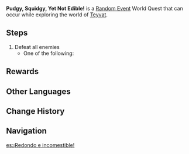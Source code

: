 {{Quest Infobox
|id             = 
|image          = Random Quest Pudgy Squidgy Yet Not Edible.png
|type           = World
|group          = Random Event
|region         = Liyue
|startLocation  = [[Bishui Plain]], [[Liyue]]
|startLocation2 = [[Minlin]], Liyue
|other          = 
*AR-Dependent Rewards
|characters     = Traveler
}}
'''Pudgy, Squidgy, Yet Not Edible!''' is a [[Random Event]] World Quest that can occur while exploring the world of [[Teyvat]].

==Steps==
# Defeat all enemies {{Enemy List|Rock Shieldwall Mitachurl;Hilichurl Grenadier;Pyro Slime}}
#* One of the following: {{Enemy List|Hilichurl;Hydro Samachurl;Cryo Hilichurl Shooter*2}}

==Rewards==
{{Transclude|Random Event|Rewards}}

==Other Languages==
{{Other Languages
|en      = Pudgy, Squidgy, Yet Not Edible!
|zhs     = 圆滚滚，不可食用！
|zhs_rm  = Yuángǔngǔn, Bùkě Shíyòng!
|zht     = 圓滾滾，不可食用！
|zht_rm  = Yuángǔngǔn, Bùkě Shíyòng!
|zh_tl   = Chubby, Inedible!
|ja      = 食用禁止！
|ja_rm   = Shokuyou Kinshi!
|ja_tl   = Not Edible!
|ko      = 포동포동, 하지만 먹으면 안 돼!
|ko_rm   = Podongpodong, Hajiman Meogeumyeon An Dwae!
|ko_tl   = Plumpy Plumpy, But Do Not Eat!
|es      = ¡Redondo e incomestible!
|es_tl   = Round and Inedible!
|fr      = Ne mangez pas les ronds !
|fr_tl   = Do Not Eat the Round Ones!
|ru      = Круглый и несъедобный!
|ru_tl   = Round and Inedible!
|th      = ของกลม ๆ ใช้กินไม่ได้!
|th_rm   = 
|th_tl   = 
|vi      = Viên Tròn Tròn, Không Được Ăn!
|vi_tl   = 
|de      = Kugelrund und ungenießbar!
|de_tl   = Chubby and Inedible!
|id      = Bulat dan tidak bisa dimakan!
|id_tl   = Round and not edible!
|pt      = Redondo e não-comestível!
|pt_tl   = 
|tr      = Bodur, Pelte Gibi Ama Yenmemeli!
|tr_tl   = 
|it      = Grande, grosso e non commestibile!
|it_tl   = 
}}

==Change History==
{{Change History|1.0}}

==Navigation==
{{Quests by Type Navbox|type=Random Events}}
[[es:¡Redondo e incomestible!]]